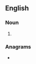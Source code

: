 ==English==

===Noun===
{{head|en|noun plural form}}

# {{plural of|easting|lang=en}}

===Anagrams===
* {{anagrams|en|genistas|giantess|seatings|teasings|tsiganes}}